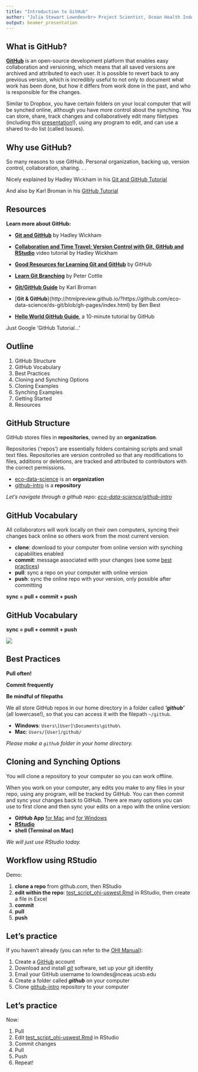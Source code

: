 ```yaml
---
title: "Introduction to GitHub"
author: "Julia Stewart Lowndes<br> Project Scientist, Ocean Health Index<br> lowndes@nceas.ucsb.edu"
output: beamer_presentation
---
```


## What is GitHub?  
<!---To view rendered .html files, preappend http://htmlpreview.github.io/? to the url. See http://htmlpreview.github.io/ for details--->
<!---Make notes or comments that won't be rendered using this syntax--->

[**GitHub**](https://github.com) is an open-source development platform that enables easy collaboration and versioning, which means that all saved versions are archived and attributed to each user. It is possible to revert back to any previous version, which is incredibly useful to not only to document what work has been done, but how it differs from work done in the past, and who is responsible for the changes.

Similar to Dropbox, you have certain folders on your local computer that will be synched online, although you have more control about the synching. You can store, share, track changes and collaboratively edit many filetypes (including this [presentation](https://github.com/eco-data-science/github-intro/blob/master/index.rmd)!), using any program to edit, and can use a shared to-do list (called Issues). 

## Why use GitHub?  

So many reasons to use GitHub. Personal organization, backing up, version control, collaboration, sharing. . .

Nicely explained by Hadley Wickham in his  [Git and GitHub Tutorial](http://r-pkgs.had.co.nz/git.html) 

And also by Karl Broman in his [GitHub Tutorial](http://kbroman.org/github_tutorial/pages/why.html)


## Resources

**Learn more about GitHub:**

* [**Git and GitHub**](http://r-pkgs.had.co.nz/git.html) by Hadley Wickham
* [**Collaboration and Time Travel: Version Control with Git, GitHub and RStudio**](http://www.rstudio.com/resources/webinars/) video tutorial by Hadley Wickham
* [**Good Resources for Learning Git and GitHub**](https://help.github.com/articles/good-resources-for-learning-git-and-github/) by GitHub
* [**Learn Git Branching**](http://pcottle.github.io/learnGitBranching/) by Peter Cottle
* [**Git/GitHub Guide**](http://kbroman.org/github_tutorial/) by Karl Broman 
* [**Git & GitHub**}(http://htmlpreview.github.io/?https://github.com/eco-data-science/ds-git/blob/gh-pages/index.html) by Ben Best

* [**Hello World GitHub Guide**](https://guides.github.com/activities/hello-world/), a 10-minute tutorial by GitHub

Just Google 'GitHub Tutorial...'

## Outline

1. GitHub Structure
2. GitHub Vocabulary
3. Best Practices
4. Cloning and Synching Options 
5. Cloning Examples
6. Synching Examples
7. Getting Started
8. Resources

## GitHub Structure

GitHub stores files in **repositories**, owned by an **organization**.  

Repositories ('repos') are essentially folders containing scripts and small text files. Repositories are version controlled so that any modifications to files, additions or deletions, are tracked and attributed to contributors with the correct permissions. 

* [eco-data-science](https://github.com/eco-data-science) is an **organization**
* [github-intro](https://github.com/OHI-Science/github-intro) is a **repository**

*Let's navigate through a github repo: [eco-data-science/github-intro](https://github.com/OHI-Science/github-intro)*

## GitHub Vocabulary

All collaborators will work locally on their own computers, syncing their changes back online so others work from the most current version.

* **clone**: download to your computer from online version with synching capabilities enabled
* **commit**: message associated with your changes (see some [best practices](http://r-pkgs.had.co.nz/git.html#commit-best-practices))
* **pull**: sync a repo on your computer with online version
* **push**: sync the online repo with your version, only possible after committing

**sync = pull + commit + push**


## GitHub Vocabulary

**sync = pull + commit + push**

![](./clone_push_pull.png)


## Best Practices

**Pull often!**

**Commit frequently** 

**Be mindful of filepaths**

We all store GitHub repos in our home directory in a folder called ***'github'*** (all lowercase!), so that you can access it with the filepath `~/github`. 

* **Windows**: `Users\[User]\Documents\github\`
* **Mac**: `Users/[User]/github/`

*Please make a `github` folder in your home directory.*


## Cloning and Synching Options

You will clone a repository to your computer so you can work offline. 

When you work on your computer, any edits you make to any files in your repo, using any program, will be tracked by GitHub. You can then commit and sync your changes back to GitHub. There are many options you can use to first clone and then sync your edits on a repo with the online version:

* **GitHub App** [for Mac](https://mac.github.com/) and [for Windows](https://windows.github.com/)
* [**RStudio**](www.rstudio.com)
* **shell (Terminal on Mac)**

*We will just use RStudio today.*
 
## Workflow using RStudio

Demo:

1. **clone a repo** from github.com, then RStudio
2. **edit within the repo**: [test_script_ohi-uswest.Rmd](https://github.com/eco-data-science/github-intro/blob/master/sandbox/test_script_ohi-uswest.Rmd) in RStudio, then create a file in Excel
3. **commit**
4. **pull**
5. **push**


## Let's practice

If you haven't already (you can refer to the [OHI Manual](http://ohi-science.org/manual/#installing-the-toolbox)): 

1. Create a [GitHub](http://github.com) account 
2. Download and install [*git*](http://git-scm.com/downloads) software, set up your git identity
3. Email your GitHub username to lowndes@nceas.ucsb.edu
4. Create a folder called  ***github*** on your computer
5. Clone [github-intro](https://github.com/OHI-Science/github-intro) repository to your computer

## Let's practice

Now: 

1. Pull 
2. Edit [test_script_ohi-uswest.Rmd](https://github.com/eco-data-science/github-intro/blob/master/sandbox/test_script_ohi-uswest.Rmd) in RStudio
3. Commit changes
4. Pull
5. Push
6. Repeat!



